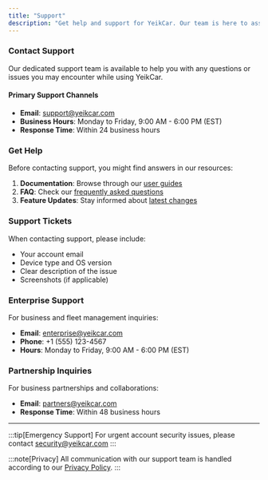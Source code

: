 ```yaml
---
title: "Support"
description: "Get help and support for YeikCar. Our team is here to assist you."
---
```



### <CustomIcon name="email-outline">Contact Support</CustomIcon>

Our dedicated support team is available to help you with any questions or issues you may encounter while using YeikCar.

#### Primary Support Channels

- **Email**: support@yeikcar.com
- **Business Hours**: Monday to Friday, 9:00 AM - 6:00 PM (EST)
- **Response Time**: Within 24 business hours

### <CustomIcon name="help-circle-outline">Get Help</CustomIcon>

Before contacting support, you might find answers in our resources:

1. **Documentation**: Browse through our [user guides](/en/first-steps)
2. **FAQ**: Check our [frequently asked questions](/en/faq)
3. **Feature Updates**: Stay informed about [latest changes](/en/updates)

### <CustomIcon name="message-text-outline">Support Tickets</CustomIcon>

When contacting support, please include:

- Your account email
- Device type and OS version
- Clear description of the issue
- Screenshots (if applicable)

### <CustomIcon name="shield-check-outline">Enterprise Support</CustomIcon>

For business and fleet management inquiries:

- **Email**: enterprise@yeikcar.com
- **Phone**: +1 (555) 123-4567
- **Hours**: Monday to Friday, 9:00 AM - 6:00 PM (EST)

### <CustomIcon name="handshake-outline">Partnership Inquiries</CustomIcon>

For business partnerships and collaborations:

- **Email**: partners@yeikcar.com
- **Response Time**: Within 48 business hours

---

:::tip[Emergency Support]
For urgent account security issues, please contact security@yeikcar.com
:::

:::note[Privacy]
All communication with our support team is handled according to our [Privacy Policy](/en/privacy).
:::
